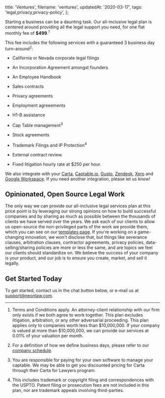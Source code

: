   title: 'Ventures',
  filename: 'ventures',
  updatedAt: '2020-03-17',
  tags: 'legal,privacy,privacy-policy',
};

Starting a business can be a daunting task. Our all-inclusive legal plan is
centered around providing all the legal support you need, for one flat monthly
fee of **$499**.<sup>1</sup>

This fee includes the following services with a guaranteed 3 business day
turn-around<sup>2</sup>:

* California or Nevada corporate legal filings
* An Incorporation Agreement amongst founders
* An Employee Handbook
* Sales contracts
* Privacy agreements
* Employment agreeements
* H1-B assistance
* Cap Table management<sup>3</sup>
* Stock agreements
* Trademark Filings and IP Protection<sup>4</sup>
* External contract review.

* Fixed litigation hourly rate at $250 per hour.

We also integrate with your [Carta](carta.com), [Captable.io](captable.io),
[Gusto](gusto.com), [Zendesk](zendesk.com), [Xero](xero.com) and [Google
Workspace](workspace.google.com). If you need another integration, please let us
know!

## Opinionated, Open Source Legal Work

The only way we can provide our all-inclusive legal services plan at this
price point is by leveraging our strong opinions on how to build successful
companies and by sharing as much as possible between the thousands of clients
we have served over the years. We ask each of our clients to allow us
open-source the non-privileged parts of the work we provide them, which you
can see on our [templates page](/templates). If you're working on a
game-changing innovation, we won't disclose that, but things like severance
clauses, arbitration clauses, contractor agreements, privacy policies,
data-selling/sharing policies are more or less the same, and are topics we feel
our clients should standardize on. We believe the success of your company is
your product, and our job is to ensure you create, market, and sell it legally.

## Get Started Today

To get started, contact us in the chat button below, or e-mail us at
support@neonlaw.com.

---

1. Terms and Conditions apply. An attorney-client relationship with our firm
  only exists if we both agree to work together. This plan excludes litigation,
  arbitration, or any other adversarial proceeding. This plan applies only to
  companies worth less than $10,000,000. If your company is valued at more than
  $10,000,000, we can provide our services at 0.01% of your valuation per month.

2. For a definition of how we define business days, please refer to
  our <a href="/business-days-and-holidays">company schedule</a>.

3. You are responsible for paying for your own software to manage your captable.
  We may be able to get you discounted pricing for Carta through their Carta for
  Lawyers program.

4. This includes trademark or copyright filing and correspondences with the
  USPTO. Patent filing or prosecution fees are not included in this plan, nor are
  trademark appeals involving third-parties.
